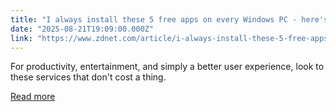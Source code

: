 ```yaml
---
title: "I always install these 5 free apps on every Windows PC - here's why they're essential"
date: "2025-08-21T19:09:00.000Z"
link: "https://www.zdnet.com/article/i-always-install-these-5-free-apps-on-every-windows-pc-heres-why-theyre-essential/"
---
```


For productivity, entertainment, and simply a better user experience, look to these services that don't cost a thing.

[Read more](https://www.zdnet.com/article/i-always-install-these-5-free-apps-on-every-windows-pc-heres-why-theyre-essential/)
